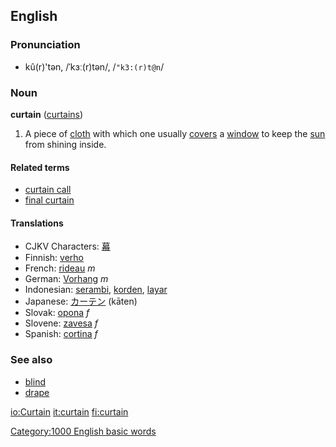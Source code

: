 ==English==
===Pronunciation===
*kû(r)'tən, /ˈkɜː(r)tən/, /<tt>"k3:(r)t@n</tt>/

=== Noun ===
'''curtain''' ([[curtains]])

#A piece of [[cloth]] with which one usually [[cover]]s a [[window]] to keep the [[sun]] from shining inside.

====Related terms====
*[[curtain call]]
*[[final curtain]]

==== Translations ====
*CJKV Characters: [[幕]]
*Finnish: [[verho]]
*French: [[rideau]] ''m''
*German: [[Vorhang]] ''m''
*Indonesian: [[serambi]], [[korden]], [[layar]]
*Japanese: [[カーテン]] (kāten)
*Slovak: [[opona]] ''f''
*Slovene: [[zavesa]] ''f''
*Spanish: [[cortina]] ''f''

===See also===
*[[blind]]
*[[drape]]

[[Category:1000 English basic words]]

[[io:Curtain]]
[[it:curtain]]
[[fi:curtain]]